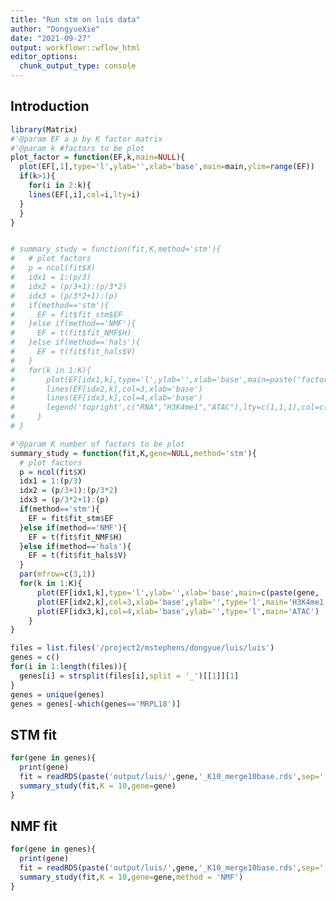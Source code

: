 ```yaml
---
title: "Run stm on luis data"
author: "DongyueXie"
date: "2021-09-27"
output: workflowr::wflow_html
editor_options:
  chunk_output_type: console
---
```


## Introduction

```r
library(Matrix)
#'@param EF a p by K factor matrix
#'@param k #factors to be plot 
plot_factor = function(EF,k,main=NULL){
  plot(EF[,1],type='l',ylab='',xlab='base',main=main,ylim=range(EF))
  if(k>1){
    for(i in 2:k){
    lines(EF[,i],col=i,lty=i)
  }
  }
}


# summary_study = function(fit,K,method='stm'){
#   # plot factors 
#   p = ncol(fit$X)
#   idx1 = 1:(p/3)
#   idx2 = (p/3+1):(p/3*2)
#   idx3 = (p/3*2+1):(p)
#   if(method=='stm'){
#     EF = fit$fit_stm$EF
#   }else if(method=='NMF'){
#     EF = t(fit$fit_NMF$H)
#   }else if(method=='hals'){
#     EF = t(fit$fit_hals$V)
#   }
#   for(k in 1:K){
#       plot(EF[idx1,k],type='l',ylab='',xlab='base',main=paste('factor ',k),ylim=range(EF[,k]),col=2)
#       lines(EF[idx2,k],col=3,xlab='base')
#       lines(EF[idx3,k],col=4,xlab='base')
#       legend('topright',c("RNA","H3K4me1","ATAC"),lty=c(1,1,1),col=c(2,3,4))
#     }
# }

#'@param K number of factors to be plot
summary_study = function(fit,K,gene=NULL,method='stm'){
  # plot factors 
  p = ncol(fit$X)
  idx1 = 1:(p/3)
  idx2 = (p/3+1):(p/3*2)
  idx3 = (p/3*2+1):(p)
  if(method=='stm'){
    EF = fit$fit_stm$EF
  }else if(method=='NMF'){
    EF = t(fit$fit_NMF$H)
  }else if(method=='hals'){
    EF = t(fit$fit_hals$V)
  }
  par(mfrow=c(3,1))
  for(k in 1:K){
      plot(EF[idx1,k],type='l',ylab='',xlab='base',main=c(paste(gene, 'factor',k),'RNA'),col=2)
      plot(EF[idx2,k],col=3,xlab='base',ylab='',type='l',main='H3K4me1')
      plot(EF[idx3,k],col=4,xlab='base',ylab='',type='l',main='ATAC')
    }
}
```



```r
files = list.files('/project2/mstephens/dongyue/luis/luis')
genes = c()
for(i in 1:length(files)){
  genes[i] = strsplit(files[i],split = '_')[[1]][1]
}
genes = unique(genes)
genes = genes[-which(genes=='MRPL18')]
```

## STM fit

```r
for(gene in genes){
  print(gene)
  fit = readRDS(paste('output/luis/',gene,'_K10_merge10base.rds',sep=''))
  summary_study(fit,K = 10,gene=gene)
}
```


## NMF fit

```r
for(gene in genes){
  print(gene)
  fit = readRDS(paste('output/luis/',gene,'_K10_merge10base.rds',sep=''))
  summary_study(fit,K = 10,gene=gene,method = 'NMF')
}
```

